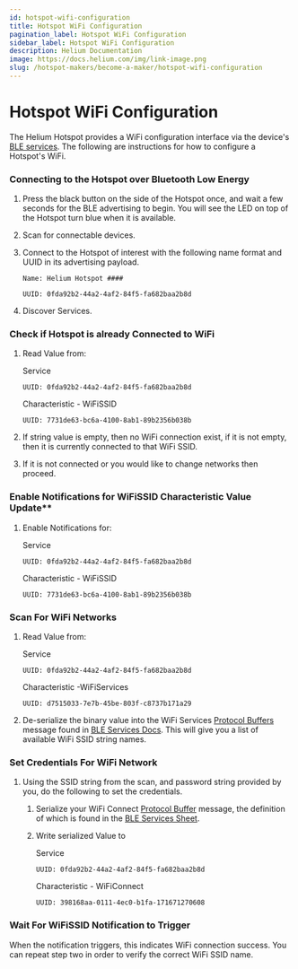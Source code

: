 ```yaml
---
id: hotspot-wifi-configuration
title: Hotspot WiFi Configuration
pagination_label: Hotspot WiFi Configuration
sidebar_label: Hotspot WiFi Configuration
description: Helium Documentation
image: https://docs.helium.com/img/link-image.png
slug: /hotspot-makers/become-a-maker/hotspot-wifi-configuration
---
```


# Hotspot WiFi Configuration


The Helium Hotspot provides a WiFi configuration interface via the
device's[ BLE services](/mine-hnt/full-hotspots/become-a-maker/hotspot-ble-services). The following
are instructions for how to configure a Hotspot's WiFi.

### Connecting to the Hotspot over Bluetooth Low Energy

1. Press the black button on the side of the Hotspot once, and wait a few seconds for the BLE
   advertising to begin. You will see the LED on top of the Hotspot turn blue when it is available.
2. Scan for connectable devices.
3. Connect to the Hotspot of interest with the following name format and UUID in its advertising
   payload.

   `Name: Helium Hotspot ####`

   `UUID: 0fda92b2-44a2-4af2-84f5-fa682baa2b8d`

4. Discover Services.

### Check if Hotspot is already Connected to WiFi

1. Read Value from:

   Service

   `UUID: 0fda92b2-44a2-4af2-84f5-fa682baa2b8d`

   Characteristic - WiFiSSID

   `UUID: 7731de63-bc6a-4100-8ab1-89b2356b038b`

2. If string value is empty, then no WiFi connection exist, if it is not empty, then it is currently
   connected to that WiFi SSID.
3. If it is not connected or you would like to change networks then proceed.

### Enable Notifications for WiFiSSID Characteristic Value Update\*\*

1. Enable Notifications for:

   Service

   `UUID: 0fda92b2-44a2-4af2-84f5-fa682baa2b8d`

   Characteristic - WiFiSSID

   `UUID: 7731de63-bc6a-4100-8ab1-89b2356b038b`

### Scan For WiFi Networks

1. Read Value from:

   Service

   `UUID: 0fda92b2-44a2-4af2-84f5-fa682baa2b8d`

   Characteristic -WiFiServices

   `UUID: d7515033-7e7b-45be-803f-c8737b171a29`

2. De-serialize the binary value into the WiFi Services
   [Protocol Buffers](https://developers.google.com/protocol-buffers) message found in
   [BLE Services Docs](/mine-hnt/full-hotspots/become-a-maker/hotspot-ble-services#wifiservices---characteristic).
   This will give you a list of available WiFi SSID string names.

### Set Credentials For WiFi Network

1. Using the SSID string from the scan, and password string provided by you, do the following to set
   the credentials.

   1. Serialize your WiFi Connect [Protocol Buffer](https://developers.google.com/protocol-buffers)
      message, the definition of which is found in the
      [BLE Services Sheet](/mine-hnt/full-hotspots/become-a-maker/hotspot-ble-services#wificonnect---characteristic).
   2. Write serialized Value to

      Service

      `UUID: 0fda92b2-44a2-4af2-84f5-fa682baa2b8d`

      Characteristic - WiFiConnect

      `UUID: 398168aa-0111-4ec0-b1fa-171671270608`

### Wait For WiFiSSID Notification to Trigger

When the notification triggers, this indicates WiFi connection success. You can repeat step two in
order to verify the correct WiFi SSID name.
